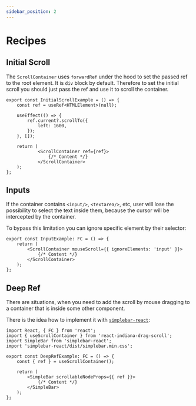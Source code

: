 ```yaml
---
sidebar_position: 2
---
```



# Recipes

## Initial Scroll

The `ScrollContainer` uses `forwardRef` under the hood to set the passed ref to the root element. It is `div` block by default.
Therefore to set the initial scroll you should just pass the ref and use it to scroll the container.


<InitialScrollExample/>

```tsx
export const InitialScrollExample = () => {
	const ref = useRef<HTMLElement>(null);

	useEffect(() => {
		ref.current?.scrollTo({
			left: 1600,
		});
	}, []);

	return (
			<ScrollContainer ref={ref}>
				{/* Content */}
			</ScrollContainer>
	);
};
```

## Inputs

If the container contains `<input/>`, `<textarea/>`, etc, user will lose the possibility to select the text inside them, because
the cursor will be intercepted by the container.

To bypass this limitation you can ignore specific element by their selector:

<InputExample/>

```tsx
export const InputExample: FC = () => {
	return (
		<ScrollContainer mouseScroll={{	ignoreElements: 'input' }}>
			{/* Content */}
		</ScrollContainer>
	);
};
```

## Deep Ref

There are situations, when you need to add the scroll by mouse dragging to a container
that is inside some other component.

There is the idea how to implement it with [`simplebar-react`](https://www.npmjs.com/package/simplebar-react):

<DeepRefExample/>

```tsx
import React, { FC } from 'react';
import { useScrollContainer } from 'react-indiana-drag-scroll';
import SimpleBar from 'simplebar-react';
import 'simplebar-react/dist/simplebar.min.css';

export const DeepRefExample: FC = () => {
	const { ref } = useScrollContainer();

	return (
		<SimpleBar scrollableNodeProps={{ ref }}>
			{/* Content */}
		</SimpleBar>
	);
};
```
